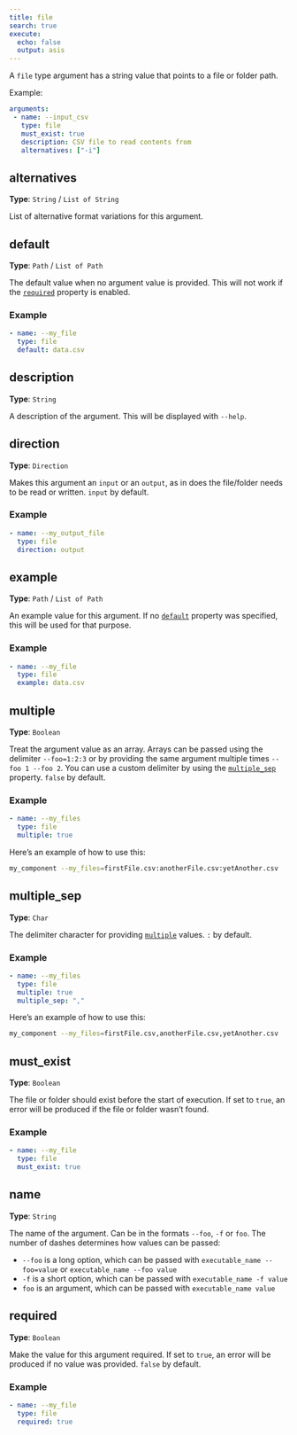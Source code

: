 ```yaml
---
title: file
search: true
execute:
  echo: false
  output: asis
---
```



A `file` type argument has a string value that points to a file or folder path.
  
Example:  
  
 ```yaml  
arguments:
  - name: --input_csv
    type: file
    must_exist: true
    description: CSV file to read contents from
    alternatives: ["-i"]
```  
  


## alternatives

**Type**: `String` / `List of String`

List of alternative format variations for this argument.

## default

**Type**: `Path` / `List of Path`

The default value when no argument value is provided. This will not work if the [`required`](#required) property is enabled.

### Example

```yaml
- name: --my_file
  type: file
  default: data.csv

```

## description

**Type**: `String`

A description of the argument. This will be displayed with `--help`.

## direction

**Type**: `Direction`

Makes this argument an `input` or an `output`, as in does the file/folder needs to be read or written. `input` by default.

### Example

```yaml
- name: --my_output_file
  type: file
  direction: output

```

## example

**Type**: `Path` / `List of Path`

An example value for this argument. If no [`default`](#default) property was specified, this will be used for that purpose.

### Example

```yaml
- name: --my_file
  type: file
  example: data.csv

```

## multiple

**Type**: `Boolean`

Treat the argument value as an array. Arrays can be passed using the delimiter `--foo=1:2:3` or by providing the same argument multiple times `--foo 1 --foo 2`. You can use a custom delimiter by using the [`multiple_sep`](#multiple_sep) property. `false` by default.

### Example

```yaml
- name: --my_files
  type: file
  multiple: true

```

Here's an example of how to use this:

```bash
my_component --my_files=firstFile.csv:anotherFile.csv:yetAnother.csv
```

## multiple_sep

**Type**: `Char`

The delimiter character for providing [`multiple`](#multiple) values. `:` by default.

### Example

```yaml
- name: --my_files
  type: file
  multiple: true
  multiple_sep: ","

```

Here's an example of how to use this:

```bash
my_component --my_files=firstFile.csv,anotherFile.csv,yetAnother.csv
```

## must_exist

**Type**: `Boolean`

The file or folder should exist before the start of execution. If set to `true`, an error will be produced if the file or folder wasn't found.

### Example

```yaml
- name: --my_file
  type: file
  must_exist: true

```

## name

**Type**: `String`


The name of the argument. Can be in the formats `--foo`, `-f` or `foo`. The number of dashes determines how values can be passed:  

  - `--foo` is a long option, which can be passed with `executable_name --foo=value` or `executable_name --foo value`
  - `-f` is a short option, which can be passed with `executable_name -f value`
  - `foo` is an argument, which can be passed with `executable_name value`  


## required

**Type**: `Boolean`

Make the value for this argument required. If set to `true`, an error will be produced if no value was provided. `false` by default.

### Example

```yaml
- name: --my_file
  type: file
  required: true

```



